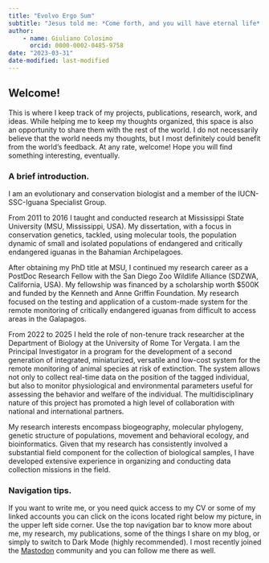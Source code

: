 ```yaml
---
title: "Evolvo Ergo Sum"
subtitle: "Jesus told me: *Come forth, and you will have eternal life*! I came fifth, and I got a toaster!"
author:
    - name: Giuliano Colosimo
      orcid: 0000-0002-0485-9758
date: "2023-03-31"
date-modified: last-modified
---
```


## Welcome!

This is where I keep track of my projects, publications, research, work, and ideas. While helping me to keep my thoughts organized, this space is also an opportunity to share them with the rest of the world. I do not necessarily believe that the world needs my thoughts, but I most definitely could benefit from the world's feedback. At any rate, welcome! Hope you will find something interesting, eventually.

### A brief introduction.

I am an evolutionary and conservation biologist and a member of the IUCN-SSC-Iguana Specialist Group.

From 2011 to 2016 I taught and conducted research at Mississippi State University (MSU, Mississippi, USA). My dissertation, with a focus in conservation genetics, tackled, using molecular tools, the population dynamic of small and isolated populations of endangered and critically endangered iguanas in the Bahamian Archipelagoes.

After obtaining my PhD title at MSU, I continued my research career as a PostDoc Research Fellow with the San Diego Zoo Wildlife Alliance (SDZWA, California, USA). My fellowship was financed by a scholarship worth $500K and funded by the Kenneth and Anne Griffin Foundation. My research focused on the testing and application of a custom-made system for the remote monitoring of critically endangered iguanas from difficult to access areas in the Galapagos.

From 2022 to 2025 I held the role of non-tenure track researcher at the Department of Biology at the University of Rome Tor Vergata. I am the Principal Investigator in a program for the development of a second generation of integrated, miniaturized, versatile and low-cost system for the remote monitoring of animal species at risk of extinction. The system allows not only to collect real-time data on the position of the tagged individual, but also to monitor physiological and environmental parameters useful for assessing the behavior and welfare of the individual. The multidisciplinary nature of this project has promoted a high level of collaboration with national and international partners.

My research interests encompass biogeography, molecular phylogeny, genetic structure of populations, movement and behavioral ecology, and bioinformatics. Given that my research has consistently involved a substantial field component for the collection of biological samples, I have developed extensive experience in organizing and conducting data collection missions in the field.


### Navigation tips.

If you want to write me, or you need quick access to my CV or some of my linked accounts you can click on the icons located right below my picture, in the upper left side corner. Use the top navigation bar to know more about me, my research, my publications, some of the things I share on my blog, or simply to switch to Dark Mode (highly recommended). I most recently joined the <a rel="me" href="https://mastodon.social/@cinghio">Mastodon</a> community and you can follow me there as well.




